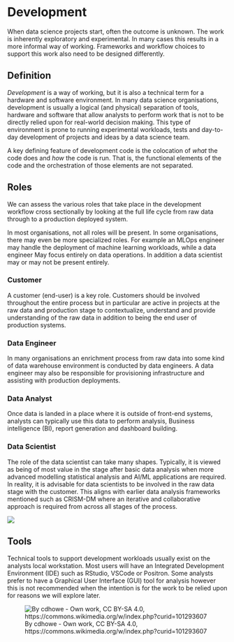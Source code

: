 # Development    

When data science projects start, often the outcome is unknown. The work is inherently exploratory and experimental. In many cases this results in a more informal way of working. Frameworks and workflow choices to support this work also need to be designed differently. 


## Definition  

*Development* is a way of working, but it is also a technical term for a hardware and software environment. In many data science organisations, development is usually a logical (and physical) separation of tools, hardware and software that allow analysts to perform work that is not to be directly relied upon for real-world decision making. This type of environment is prone to running experimental workloads, tests and day-to-day development of projects and ideas by a data science team.  

A key defining feature of development code is the colocation of *what* the code 
does and *how* the code is run. That is, the functional elements of the code and 
the orchestration of those elements are not separated. 

## Roles    

We can assess the various roles that take place in the development workflow cross sectionally by looking at the full life cycle from raw data through to a production deployed system.  

In most organisations, not all roles will be present. In some organisations, there may even be more specialized roles. For example an MLOps engineer may handle the deployment of machine learning workloads, while a data engineer May focus entirely on data operations. In addition a data scientist may or may not be present entirely.

### Customer  
A customer (end-user) is a key role. Customers should be involved throughout the entire process but in particular are active in projects at the raw data and production stage to contextualize, understand and provide understanding of the raw data in addition to being the end user of production systems.  

### Data Engineer  
In many organisations an enrichment process from raw data into some kind of data warehouse environment is conducted by data engineers. A data engineer may also be responsible for provisioning infrastructure and assisting with production deployments.

### Data Analyst  
Once data is landed in a place where it is outside of front-end systems, analysts can typically use this data to perform analysis, Business intelligence  (BI),  report generation and dashboard building. 

### Data Scientist  

The role of the data scientist can take many shapes. Typically, it is viewed as being of most value in the stage after basic data analysis when more advanced modelling statistical analysis and AI/ML applications are required. In reality, it is advisable for data scientists to be involved in the raw data stage with the customer. This aligns with earlier data analysis frameworks mentioned such as CRISM-DM where an iterative and collaborative approach is required from across all stages of the process.

![](../img/roles.png)

## Tools  

Technical tools to support development workloads usually exist on the analysts
local workstation. Most users will have an Integrated Development Environment (IDE) 
such as RStudio, VSCode or Positron. Some analysts prefer to have a Graphical
User Interface (GUI) tool for analysis however this is not recommended when the 
intention is for the work to be relied upon for reasons we will explore later.   

![By cdhowe - Own work, CC BY-SA 4.0, https://commons.wikimedia.org/w/index.php?curid=101293607](../img/rstudio.png)